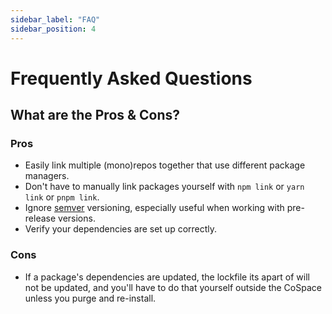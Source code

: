 ```yaml
---
sidebar_label: "FAQ"
sidebar_position: 4
---
```


# Frequently Asked Questions

## What are the Pros & Cons?

### Pros

- Easily link multiple (mono)repos together that use different package managers.
- Don't have to manually link packages yourself with `npm link` or `yarn link` or `pnpm link`.
- Ignore [semver](https://semver.org/) versioning, especially useful when working with pre-release versions.
- Verify your dependencies are set up correctly.

### Cons

- If a package's dependencies are updated, the lockfile its apart of will not be updated, and you'll have to do that yourself outside the CoSpace unless you purge and re-install.
